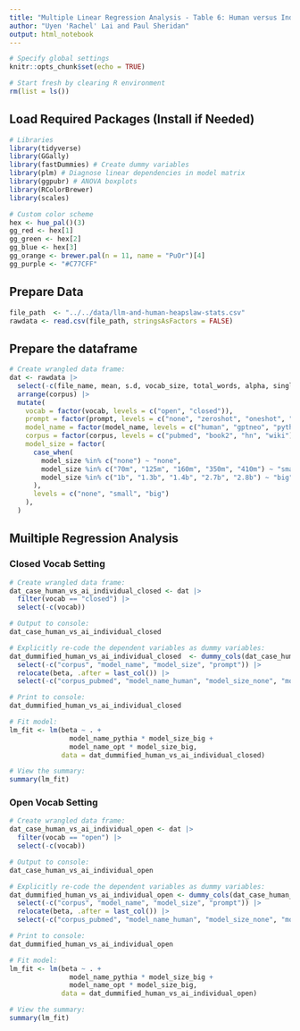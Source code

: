 ```yaml
---
title: "Multiple Linear Regression Analysis - Table 6: Human versus Individual LLMs"
author: "Uyen 'Rachel' Lai and Paul Sheridan"
output: html_notebook
---
```


```r
# Specify global settings
knitr::opts_chunk$set(echo = TRUE)

# Start fresh by clearing R environment
rm(list = ls())
```


## Load Required Packages (Install if Needed)

```r
# Libraries
library(tidyverse)
library(GGally)
library(fastDummies) # Create dummy variables
library(plm) # Diagnose linear dependencies in model matrix
library(ggpubr) # ANOVA boxplots
library(RColorBrewer)
library(scales)

# Custom color scheme
hex <- hue_pal()(3)
gg_red <- hex[1]
gg_green <- hex[2]
gg_blue <- hex[3]
gg_orange <- brewer.pal(n = 11, name = "PuOr")[4]
gg_purple <- "#C77CFF"
```

## Prepare Data

```r
file_path  <- "../../data/llm-and-human-heapslaw-stats.csv"
rawdata <- read.csv(file_path, stringsAsFactors = FALSE)
```

## Prepare the dataframe

```r
# Create wrangled data frame:
dat <- rawdata |>
  select(-c(file_name, mean, s.d, vocab_size, total_words, alpha, singleton_count, r)) |> #Drop
  arrange(corpus) |>
  mutate(
    vocab = factor(vocab, levels = c("open", "closed")),
    prompt = factor(prompt, levels = c("none", "zeroshot", "oneshot", "fewshot")),
    model_name = factor(model_name, levels = c("human", "gptneo", "pythia", "opt")),
    corpus = factor(corpus, levels = c("pubmed", "book2", "hn", "wiki")),
    model_size = factor(
      case_when(
        model_size %in% c("none") ~ "none",
        model_size %in% c("70m", "125m", "160m", "350m", "410m") ~ "small",
        model_size %in% c("1b", "1.3b", "1.4b", "2.7b", "2.8b") ~ "big"
      ),
      levels = c("none", "small", "big")
    ),
  )
```


## Muiltiple Regression Analysis

### Closed Vocab Setting

```r
# Create wrangled data frame:
dat_case_human_vs_ai_individual_closed <- dat |>
  filter(vocab == "closed") |>
  select(-c(vocab)) 

# Output to console:
dat_case_human_vs_ai_individual_closed 
```


```r
# Explicitly re-code the dependent variables as dummy variables:
dat_dummified_human_vs_ai_individual_closed  <- dummy_cols(dat_case_human_vs_ai_individual_closed, select_columns = c("corpus", "model_name", "model_size", "prompt")) |>
  select(-c("corpus", "model_name", "model_size", "prompt")) |>
  relocate(beta, .after = last_col()) |>
  select(-c("corpus_pubmed", "model_name_human", "model_size_none", "model_size_small", "prompt_none", "prompt_zeroshot"))

# Print to console:
dat_dummified_human_vs_ai_individual_closed
```


```r
# Fit model:
lm_fit <- lm(beta ~ . +
               model_name_pythia * model_size_big +
               model_name_opt * model_size_big,
             data = dat_dummified_human_vs_ai_individual_closed)

# View the summary:
summary(lm_fit)
```



### Open Vocab Setting

```r
# Create wrangled data frame:
dat_case_human_vs_ai_individual_open <- dat |>
  filter(vocab == "open") |>
  select(-c(vocab)) 

# Output to console:
dat_case_human_vs_ai_individual_open
```

```r
# Explicitly re-code the dependent variables as dummy variables:
dat_dummified_human_vs_ai_individual_open <- dummy_cols(dat_case_human_vs_ai_individual_open, select_columns = c("corpus", "model_name", "model_size", "prompt")) |>
  select(-c("corpus", "model_name", "model_size", "prompt")) |>
  relocate(beta, .after = last_col()) |>
  select(-c("corpus_pubmed", "model_name_human", "model_size_none", "model_size_small", "prompt_none", "prompt_zeroshot"))

# Print to console:
dat_dummified_human_vs_ai_individual_open
```


```r
# Fit model:
lm_fit <- lm(beta ~ . +
               model_name_pythia * model_size_big +
               model_name_opt * model_size_big,
             data = dat_dummified_human_vs_ai_individual_open)

# View the summary:
summary(lm_fit)
```




